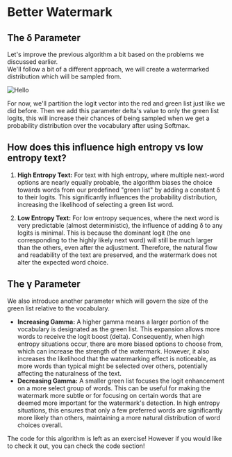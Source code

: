 
# Better Watermark

## The δ Parameter
Let's improve the previous algorithm a bit based on the problems we discussed earlier.<br/>
We'll follow a bit of a different approach, we will create a watermarked distribution which will be sampled from.<br/>

![Hello](../../Images/img3.webp)

For now, we'll partition the logit vector into the red and green list just like we did before. Then we add this parameter delta's value to only the green list logits, this will increase their chances of being sampled when we get a probability distribution over the vocabulary after using Softmax.

## How does this influence high entropy vs low entropy text?

1. **High Entropy Text:** For text with high entropy, where multiple next-word options are nearly equally probable, the algorithm biases the choice towards words from our predefined "green list" by adding a constant δ to their logits. This significantly influences the probability distribution, increasing the likelihood of selecting a green list word.

2. **Low Entropy Text:** For low entropy sequences, where the next word is very predictable (almost deterministic), the influence of adding δ to any logits is minimal. This is because the dominant logit (the one corresponding to the highly likely next word) will still be much larger than the others, even after the adjustment. Therefore, the natural flow and readability of the text are preserved, and the watermark does not alter the expected word choice.
## The γ Parameter
We also introduce another parameter which will govern the size of the green list relative to the vocabulary.
- **Increasing Gamma:** A higher gamma means a larger portion of the vocabulary is designated as the green list. This expansion allows more words to receive the logit boost (delta). Consequently, when high entropy situations occur, there are more biased options to choose from, which can increase the strength of the watermark. However, it also increases the likelihood that the watermarking effect is noticeable, as more words than typical might be selected over others, potentially affecting the naturalness of the text.
- **Decreasing Gamma:** A smaller green list focuses the logit enhancement on a more select group of words. This can be useful for making the watermark more subtle or for focusing on certain words that are deemed more important for the watermark's detection. In high entropy situations, this ensures that only a few preferred words are significantly more likely than others, maintaining a more natural distribution of word choices overall.

The code for this algorithm is left as an exercise! However if you would like to check it out, you can check the code section!